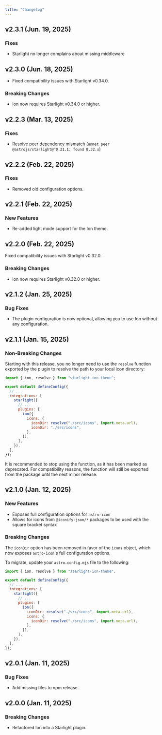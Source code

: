 ```yaml
---
title: "Changelog"
---
```


## v2.3.1 (Jun. 19, 2025)

### Fixes 

- Starlight no longer complains about missing middleware

## v2.3.0 (Jun. 18, 2025)

- Fixed compatibility issues with Starlight v0.34.0.

### Breaking Changes

- Ion now requires Starlight v0.34.0 or higher.

## v2.2.3 (Mar. 13, 2025)

### Fixes

- Resolve peer dependency mismatch (`unmet peer @astrojs/starlight@^0.31.1: found 0.32.x`)

## v2.2.2 (Feb. 22, 2025)

### Fixes

- Removed old configuration options.

## v2.2.1 (Feb. 22, 2025)

### New Features

- Re-added light mode support for the Ion theme.

## v2.2.0 (Feb. 22, 2025)

Fixed compatibility issues with Starlight v0.32.0.

### Breaking Changes

- Ion now requires Starlight v0.32.0 or higher.

## v2.1.2 (Jan. 25, 2025)

### Bug Fixes

- The plugin configuration is now optional, allowing you to use Ion without any configuration.

## v2.1.1 (Jan. 15, 2025)

### Non-Breaking Changes

Starting with this release, you no longer need to use the `resolve` function exported by the plugin to resolve the path to your local icon directory:

```js del={11} ins={12}
import { ion, resolve } from "starlight-ion-theme";

export default defineConfig({
  // ...
  integrations: [
    starlight({
      // ...
      plugins: [
        ion({
          icons: {
            iconDir: resolve("./src/icons", import.meta.url),
            iconDir: "./src/icons",
          },
        }),
      ],
    }),
  ],
});
```

It is recommended to stop using the function, as it has been marked as deprecated. For compatibility reasons, the function will still be exported from the package until the next minor release.

## v2.1.0 (Jan. 12, 2025)

### New Features

- Exposes full configuration options for `astro-icon`
- Allows for icons from `@iconify-json/*` packages to be used with the square bracket syntax

### Breaking Changes

The `iconDir` option has been removed in favor of the `icons` object, which now exposes `astro-icon`'s full configuration options.

To migrate, update your `astro.config.mjs` file to the following:

```js del={10} ins={11-13}
import { ion, resolve } from "starlight-ion-theme";

export default defineConfig({
  // ...
  integrations: [
    starlight({
      // ...
      plugins: [
        ion({
          iconDir: resolve("./src/icons", import.meta.url),
          icons: {
            iconDir: resolve("./src/icons", import.meta.url),
          },
        }),
      ],
    }),
  ],
});
```

## v2.0.1 (Jan. 11, 2025)

### Bug Fixes

- Add missing files to npm release.

## v2.0.0 (Jan. 11, 2025)

### Breaking Changes

- Refactored Ion into a Starlight plugin.
